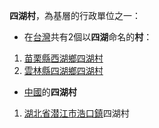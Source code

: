 '''四湖村'''，為基層的行政單位之一：

* 在[[台灣|台灣]]共有2個以'''四湖'''命名的'''村'''：
# [[苗栗縣|苗栗縣]][[西湖鄉_(臺灣)|西湖鄉]][[四湖村_(西湖鄉)|四湖村]]
# [[雲林縣|雲林縣]][[四湖鄉|四湖鄉]][[四湖村_(四湖鄉)|四湖村]]

* [[中國|中國]]的'''四湖村'''
# [[湖北省|湖北省]][[潜江市|潜江市]][[浩口鎮|浩口鎮]]四湖村

{{disambig|Cat=三字村名消歧义}}